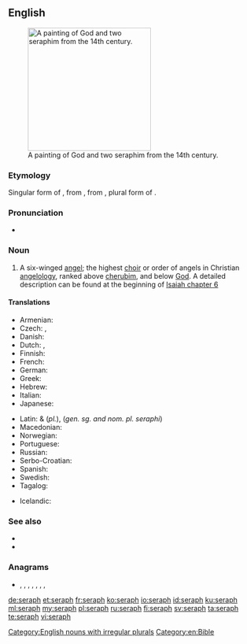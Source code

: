 {{also|Seraph}}
==English==
{{wikipedia|seraph}}
[[File:Seraphim - Petites Heures de Jean de Berry.jpg|thumb|250px|upright|A painting of God and two seraphim from the 14th century.]]

===Etymology===
Singular form of {{m|en|seraphim}}, from {{etyl|la|en}} {{m|la|seraphim}}, from {{etyl|he|en}} {{m|he|שרפים|tr=serafim|sc=Hebr}}, plural form of {{m|he|שרף|tr=saraf||seraph|sc=Hebr}}.

===Pronunciation===
* {{IPA|/ˈserəf/|lang=en}}

===Noun===
{{en-noun|seraphs|seraphim|seraphims}}

# {{lb|en|biblical}} A six-winged [[angel]]; the highest [[choir]] or order of angels in Christian [[angelology]], ranked above [[cherub]]im, and below [[God]]. A detailed description can be found at the beginning of [http://en.wikisource.org/wiki/Bible_%28World_English%29/Isaiah#Chapter_6 Isaiah chapter 6]

====Translations====
{{trans-top|highest order of angels}}
* Armenian: {{t|hy|սերովբե}}
* Czech: {{t|cs|seraf|m}}, {{t+|cs|serafín|m}}
* Danish: {{t|da|seraf}}
* Dutch: {{t+|nl|seraf|m}}, {{t+|nl|serafijn|m}}
* Finnish: {{t+|fi|serafi}}
* French: {{t+|fr|séraphin|m}}
* German: {{t+|de|Seraph|m}}
* Greek: {{t+|el|σεραφείμ}}
* Hebrew: {{t+|he|שָׂרָף|m}}
* Italian: {{t+|it|serafino|m}}
* Japanese: {{t+|ja|熾天使|tr=shitenshi}}
{{trans-mid}}
* Latin: {{t|la|seraphim}} & {{t|la|seraphin}} (''pl.''), {{t|la|seraphus|m}} (''gen. sg. and nom. pl. seraphi'')
* Macedonian: {{t|mk|серафим|m|tr=sérafim}}
* Norwegian: {{t+|no|seraf}}
* Portuguese: {{t+|pt|serafim|m}}
* Russian: {{t+|ru|серафи́м|m}}
* Serbo-Croatian: {{t|sh|серафим|m|tr=serafim}}
* Spanish: {{t+|es|serafín}}
* Swedish: {{t+|sv|seraf}}
* Tagalog: {{t|tl|serapin}}
{{trans-bottom}}

{{checktrans-top}}
* Icelandic: {{t-check|is|seraf|m}}
{{trans-bottom}}

===See also===
* {{l|en|archangel}}
* {{l|en|cherub}}

===Anagrams===
* {{l|en|pasher}}, {{l|en|phaser}}, {{l|en|phrase}}, {{l|en|shaper}}, {{l|en|sharpe}}, {{l|en|Sherpa}}, {{l|en|sherpa}}, {{l|en|sphear}}

[[Category:English nouns with irregular plurals]]
[[Category:en:Bible]]

[[de:seraph]]
[[et:seraph]]
[[fr:seraph]]
[[ko:seraph]]
[[io:seraph]]
[[id:seraph]]
[[ku:seraph]]
[[ml:seraph]]
[[my:seraph]]
[[pl:seraph]]
[[ru:seraph]]
[[fi:seraph]]
[[sv:seraph]]
[[ta:seraph]]
[[te:seraph]]
[[vi:seraph]]